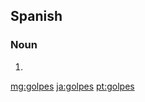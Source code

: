 ==Spanish==

===Noun===
{{head|es|noun form|g=m-p}}

# {{plural of|golpe|lang=es|nocat=1}}

[[mg:golpes]]
[[ja:golpes]]
[[pt:golpes]]